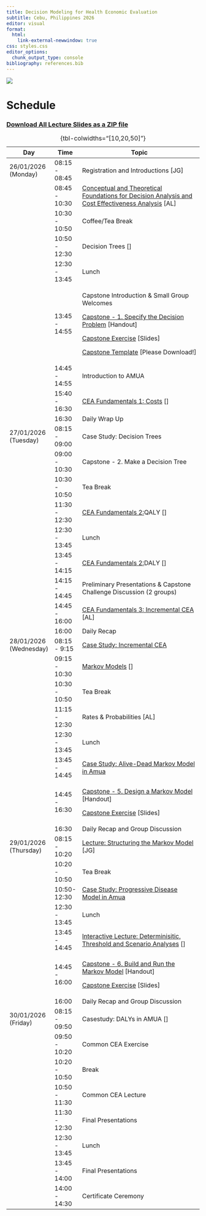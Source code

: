 ```yaml
---
title: Decision Modeling for Health Economic Evaluation
subtitle: Cebu, Philippines 2026
editor: visual
format: 
  html:
    link-external-newwindow: true
css: styles.css
editor_options: 
  chunk_output_type: console
bibliography: references.bib
---
```


![](images/logos-02.png){fig-align="center"}

# Schedule

### [Download All Lecture Slides as a ZIP file](https://graveja0.github.io/vital-istanbul-2024/vital-istanbul-2024-workshop-lectures.zip)

+------------------------+---------------+--------------------------------------------------------------------------------------------------------------------------------------------------------------+
| Day                    | Time          | Topic                                                                                                                                                        |
+========================+===============+==============================================================================================================================================================+
| 26/01/2026 (Monday)    | 08:15 - 08:45 | Registration and Introductions \[JG\]                                                                                                                        |
+------------------------+---------------+--------------------------------------------------------------------------------------------------------------------------------------------------------------+
|                        | 08:45 - 10:30 | [Conceptual and Theoretical Foundations for Decision Analysis and Cost Effectiveness Analysis](lectures/lec_1a.introduction-to-decision-analysis.qmd) \[AL\] |
+------------------------+---------------+--------------------------------------------------------------------------------------------------------------------------------------------------------------+
|                        | 10:30 - 10:50 | Coffee/Tea Break                                                                                                                                             |
+------------------------+---------------+--------------------------------------------------------------------------------------------------------------------------------------------------------------+
|                        | 10:50 - 12:30 | Decision Trees \[\]                                                                                                                                          |
+------------------------+---------------+--------------------------------------------------------------------------------------------------------------------------------------------------------------+
|                        | 12:30 - 13:45 | Lunch                                                                                                                                                        |
+------------------------+---------------+--------------------------------------------------------------------------------------------------------------------------------------------------------------+
|                        | 13:45 - 14:55 | Capstone Introduction & Small Group Welcomes                                                                                                                 |
|                        |               |                                                                                                                                                              |
|                        |               | [Capstone - 1. Specify the Decision Problem](capstone/01_specify-the-decision-problem.qmd) \[Handout\]                                                       |
|                        |               |                                                                                                                                                              |
|                        |               | [Capstone Exercise](capstone/capstone-exercises.qmd#/specify-the-decision-problem) \[Slides\]                                                                |
|                        |               |                                                                                                                                                              |
|                        |               | [Capstone Template](capstone/capstone-ppt-template.pptx) \[Please Download!\]                                                                                |
+------------------------+---------------+--------------------------------------------------------------------------------------------------------------------------------------------------------------+
|                        | 14:45 - 14:55 | Introduction to AMUA                                                                                                                                         |
+------------------------+---------------+--------------------------------------------------------------------------------------------------------------------------------------------------------------+
|                        | 15:40 - 16:30 | [CEA Fundamentals 1: Costs](lectures/lec_5a.cea-fundamentals1.qmd) \[\]                                                                                      |
+------------------------+---------------+--------------------------------------------------------------------------------------------------------------------------------------------------------------+
|                        | 16:30         | Daily Wrap Up                                                                                                                                                |
+------------------------+---------------+--------------------------------------------------------------------------------------------------------------------------------------------------------------+
| 27/01/2026 (Tuesday)   | 08:15 - 09:00 | Case Study: Decision Trees                                                                                                                                   |
+------------------------+---------------+--------------------------------------------------------------------------------------------------------------------------------------------------------------+
|                        | 09:00 - 10:30 | Capstone - 2. Make a Decision Tree                                                                                                                           |
+------------------------+---------------+--------------------------------------------------------------------------------------------------------------------------------------------------------------+
|                        | 10:30 - 10:50 | Tea Break                                                                                                                                                    |
+------------------------+---------------+--------------------------------------------------------------------------------------------------------------------------------------------------------------+
|                        | 11:30 - 12:30 | [CEA Fundamentals 2: ](lectures/lec_5b.cea-fundamentals2.qmd)QALY \[\]                                                                                       |
+------------------------+---------------+--------------------------------------------------------------------------------------------------------------------------------------------------------------+
|                        | 12:30 - 13:45 | Lunch                                                                                                                                                        |
+------------------------+---------------+--------------------------------------------------------------------------------------------------------------------------------------------------------------+
|                        | 13:45 - 14:15 | [CEA Fundamentals 2: ](lectures/lec_5b.cea-fundamentals2.qmd)DALY \[\]                                                                                       |
+------------------------+---------------+--------------------------------------------------------------------------------------------------------------------------------------------------------------+
|                        | 14:15 - 14:45 | Preliminary Presentations & Capstone Challenge Discussion (2 groups)                                                                                         |
+------------------------+---------------+--------------------------------------------------------------------------------------------------------------------------------------------------------------+
|                        | 14:45 - 16:00 | [CEA Fundamentals 3: Incremental CEA](lectures/lec_6.ICERs.qmd) \[AL\]                                                                                       |
+------------------------+---------------+--------------------------------------------------------------------------------------------------------------------------------------------------------------+
|                        | 16:00         | Daily Recap                                                                                                                                                  |
+------------------------+---------------+--------------------------------------------------------------------------------------------------------------------------------------------------------------+
| 28/01/2026 (Wednesday) | 08:15 - 9:15  | [Case Study: Incremental CEA](case-studies/cs_icer.qmd)                                                                                                      |
+------------------------+---------------+--------------------------------------------------------------------------------------------------------------------------------------------------------------+
|                        | 09:15 - 10:30 | [Markov Models](lectures/lec_7.MarkovModels1.qmd) \[\]                                                                                                       |
+------------------------+---------------+--------------------------------------------------------------------------------------------------------------------------------------------------------------+
|                        | 10:30 - 10:50 | Tea Break                                                                                                                                                    |
+------------------------+---------------+--------------------------------------------------------------------------------------------------------------------------------------------------------------+
|                        | 11:15 - 12:30 | Rates & Probabilities \[AL\]                                                                                                                                 |
+------------------------+---------------+--------------------------------------------------------------------------------------------------------------------------------------------------------------+
|                        | 12:30 - 13:45 | Lunch                                                                                                                                                        |
+------------------------+---------------+--------------------------------------------------------------------------------------------------------------------------------------------------------------+
|                        | 13:45 - 14:45 | [Case Study: Alive-Dead Markov Model in Amua](case-studies/cs_markov_alive-dead.qmd)                                                                         |
+------------------------+---------------+--------------------------------------------------------------------------------------------------------------------------------------------------------------+
|                        | 14:45 - 16:30 | [Capstone - 5. Design a Markov Model](capstone/05_design-markov.qmd) \[Handout\]                                                                             |
|                        |               |                                                                                                                                                              |
|                        |               | [Capstone Exercise](capstone/capstone-exercises.qmd#/design-a-markov-model) \[Slides\]                                                                       |
+------------------------+---------------+--------------------------------------------------------------------------------------------------------------------------------------------------------------+
|                        | 16:30         | Daily Recap and Group Discussion                                                                                                                             |
+------------------------+---------------+--------------------------------------------------------------------------------------------------------------------------------------------------------------+
| 29/01/2026 (Thursday)  | 08:15 - 10:20 | [Lecture: Structuring the Markov Model](lectures/lec_structure.qmd) \[JG\]                                                                                   |
+------------------------+---------------+--------------------------------------------------------------------------------------------------------------------------------------------------------------+
|                        | 10:20 - 10:50 | Tea Break                                                                                                                                                    |
+------------------------+---------------+--------------------------------------------------------------------------------------------------------------------------------------------------------------+
|                        | 10:50- 12:30  | [Case Study: Progressive Disease Model in Amua](case-studies/cs_progressive-disease.qmd)                                                                     |
+------------------------+---------------+--------------------------------------------------------------------------------------------------------------------------------------------------------------+
|                        | 12:30 - 13:45 | Lunch                                                                                                                                                        |
+------------------------+---------------+--------------------------------------------------------------------------------------------------------------------------------------------------------------+
|                        | 13:45 - 14:45 | [Interactive Lecture: Determinisitic, Threshold and Scenario Analyses](lectures/lec_sensitivity.qmd) \[\]                                                    |
+------------------------+---------------+--------------------------------------------------------------------------------------------------------------------------------------------------------------+
|                        | 14:45 - 16:00 | [Capstone - 6. Build and Run the Markov Model](capstone/06_build-markov.qmd) \[Handout\]                                                                     |
|                        |               |                                                                                                                                                              |
|                        |               | [Capstone Exercise](capstone/capstone-exercises.qmd#/build-and-run-the-markov-model) \[Slides\]                                                              |
+------------------------+---------------+--------------------------------------------------------------------------------------------------------------------------------------------------------------+
|                        | 16:00         | Daily Recap and Group Discussion                                                                                                                             |
+------------------------+---------------+--------------------------------------------------------------------------------------------------------------------------------------------------------------+
| 30/01/2026 (Friday)    | 08:15 - 09:50 | Casestudy: DALYs in AMUA \[\]                                                                                                                                |
+------------------------+---------------+--------------------------------------------------------------------------------------------------------------------------------------------------------------+
|                        | 09:50 - 10:20 | Common CEA Exercise                                                                                                                                          |
+------------------------+---------------+--------------------------------------------------------------------------------------------------------------------------------------------------------------+
|                        | 10:20 - 10:50 | Break                                                                                                                                                        |
+------------------------+---------------+--------------------------------------------------------------------------------------------------------------------------------------------------------------+
|                        | 10:50 - 11:30 | Common CEA Lecture                                                                                                                                           |
+------------------------+---------------+--------------------------------------------------------------------------------------------------------------------------------------------------------------+
|                        | 11:30 - 12:30 | Final Presentations                                                                                                                                          |
+------------------------+---------------+--------------------------------------------------------------------------------------------------------------------------------------------------------------+
|                        | 12:30 - 13:45 | Lunch                                                                                                                                                        |
+------------------------+---------------+--------------------------------------------------------------------------------------------------------------------------------------------------------------+
|                        | 13:45 - 14:00 | Final Presentations                                                                                                                                          |
+------------------------+---------------+--------------------------------------------------------------------------------------------------------------------------------------------------------------+
|                        | 14:00 - 14:30 | Certificate Ceremony                                                                                                                                         |
+------------------------+---------------+--------------------------------------------------------------------------------------------------------------------------------------------------------------+

: {tbl-colwidths="\[10,20,50\]"}
